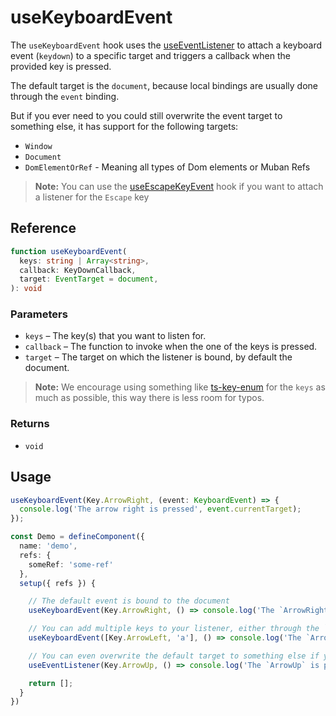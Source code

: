 
<Meta
  title="useKeyboardEvent/docs"
/>

# useKeyboardEvent

The `useKeyboardEvent` hook uses the [useEventListener](?path=/story/useeventlistener-docs--page) to attach a keyboard event (`keydown`) to a specific
target and triggers a callback when the provided key is pressed.

The default target is the `document`, because local bindings are usually done through the `event`
binding.

But if you ever need to you could still overwrite the event target to something else, it
has support for the following targets:
* `Window`
* `Document`
* `DomElementOrRef` - Meaning all types of Dom elements or Muban Refs

> **Note:** You can use the [useEscapeKeyEvent](?path=/story/useescapekeyevent-docs--page) hook if you want to attach a listener for the `Escape` key

## Reference

```ts
function useKeyboardEvent(
  keys: string | Array<string>,
  callback: KeyDownCallback,
  target: EventTarget = document,
): void
```

### Parameters

* `keys` – The key(s) that you want to listen for.
* `callback` – The function to invoke when the one of the keys is pressed.
* `target` – The target on which the listener is bound, by default the document.

> **Note:** We encourage using something like [ts-key-enum](https://www.npmjs.com/package/ts-key-enum)
> for the `keys` as much as possible, this way there is less room for typos.

### Returns

* `void`

## Usage

```ts
useKeyboardEvent(Key.ArrowRight, (event: KeyboardEvent) => {
  console.log('The arrow right is pressed', event.currentTarget);
});
````

```ts
const Demo = defineComponent({
  name: 'demo',
  refs: {
    someRef: 'some-ref'
  },
  setup({ refs }) {

    // The default event is bound to the document
    useKeyboardEvent(Key.ArrowRight, () => console.log('The `ArrowRight` key is pressed.'));

    // You can add multiple keys to your listener, either through the `ts-key-enum` or a `string`
    useKeyboardEvent([Key.ArrowLeft, 'a'], () => console.log('The `ArrowLeft` or `a` key was pressed.'));

    // You can even overwrite the default target to something else if you don't want the document.
    useEventListener(Key.ArrowUp, () => console.log('The `ArrowUp` is pressed.'), refs.someRef);

    return [];
  }
})
```
